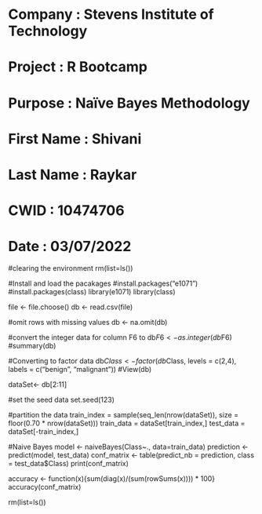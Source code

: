 # Company : Stevens Institute of Technology
# Project : R Bootcamp
# Purpose : Naïve Bayes Methodology
# First Name : Shivani
# Last Name : Raykar
# CWID : 10474706 
# Date :  03/07/2022

#clearing the environment
rm(list=ls())

#Install and load the pacakages
#install.packages("e1071")
#install.packages(class)
library(e1071)
library(class) 

file <- file.choose()
db <- read.csv(file) 

#omit rows with missing values
db <- na.omit(db)

#convert the integer data for column F6 to 
db$F6 <- as.integer(db$F6)
#summary(db)

#Converting to factor data
db$Class <- factor(db$Class, levels = c(2,4), labels = c("benign", "malignant"))
#View(db)

dataSet<- db[2:11]

#set the seed data
set.seed(123)

#partition the data
train_index = sample(seq_len(nrow(dataSet)), size = floor(0.70 * nrow(dataSet)))
train_data = dataSet[train_index,]
test_data = dataSet[-train_index,]

#Naive Bayes
model <- naiveBayes(Class~., data=train_data)
prediction <- predict(model, test_data)
conf_matrix <- table(predict_nb = prediction, class = test_data$Class)
print(conf_matrix)

accuracy <- function(x){sum(diag(x)/(sum(rowSums(x)))) * 100}
accuracy(conf_matrix)

rm(list=ls())
